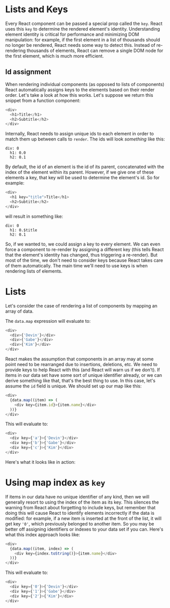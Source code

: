 
# Lists and Keys

Every React component can be passed a special prop called the `key`. React uses this `key` to determine the rendered element's identity. Understanding element identity is critical for performance and minimizing DOM manipulation: for example, if the first element in a list of thousands should no longer be rendered, React needs some way to detect this. Instead of re-rendering thousands of elements, React can remove a single DOM node for the first element, which is much more efficient.

## Id assignment

When rendering individual components (as opposed to lists of components) React automatically assigns keys to the elements based on their render order. Let's take a look at how this works. Let's suppose we return this snippet from a function component:

```js
<div>
  <h1>Title</h1>
  <h2>Subtitle</h2>
</div>
```

Internally, React needs to assign unique ids to each element in order to match them up between calls to `render`. The ids will look _something_ like this:

```
div: 0
  h1: 0.0
  h2: 0.1
```

By default, the id of an element is the id of its parent, concatenated with the index of the element within its parent. However, if we give one of these elements a key, that key will be used to determine the element's id. So for example:

```js
<div>
  <h1 key="title">Title</h1>
  <h2>Subtitle</h2>
</div>
```

will result in something like:

```
div: 0
  h1: 0.$title
  h2: 0.1
```

So, if we wanted to, we could assign a key to every element. We can even force a component to re-render by assigning a different key (this tells React that the element's identity has changed, thus triggering a re-render). But most of the time, we don't need to consider keys because React takes care of them automatically. The main time we'll need to use keys is when rendering lists of elements.

# Lists

Let's consider the case of rendering a list of components by mapping an array of data.

<Example code={unkeyedList} />

The `data.map` expression will evaluate to:

```js
<div>
  <div>{'Devin'}</div>
  <div>{'Gabe'}</div>
  <div>{'Kim'}</div>
</div>
```

React makes the assumption that components in an array may at some point need to be rearranged due to insertions, deletions, etc. We need to provide keys to help React with this (and React will warn us if we don't).
If items in our data set have some sort of unique identifier already, or we can derive something like that, that's the best thing to use. In this case, let's assume the `id` field is unique. We should set up our map like this:

```js
<div>
  {data.map((item) => (
    <div key={item.id}>{item.name}</div>
  ))}
</div>
```

This will evaluate to:

```js
<div>
  <div key={'a'}>{'Devin'}</div>
  <div key={'b'}>{'Gabe'}</div>
  <div key={'c'}>{'Kim'}</div>
</div>
```

Here's what it looks like in action:

<Example code={keyedList} />

# Using map index as `key`

If items in our data have no unique identifier of any kind, then we will generally resort to using the index of the item as its key. This silences the warning from React about forgetting to include keys, but remember that doing this will cause React to identify elements incorrectly if the data is modified: for example, if a new item is inserted at the front of the list, it will get key `'0'`, which previously belonged to another item. So you may be better off assigning identifiers or indexes to your data set if you can.
Here's what this index approach looks like:

```js
<div>
  {data.map((item, index) => (
    <div key={index.toString()}>{item.name}</div>
  ))}
</div>
```

This will evaluate to:

```js
<div>
  <div key={'0'}>{'Devin'}</div>
  <div key={'1'}>{'Gabe'}</div>
  <div key={'2'}>{'Kim'}</div>
</div>
```
